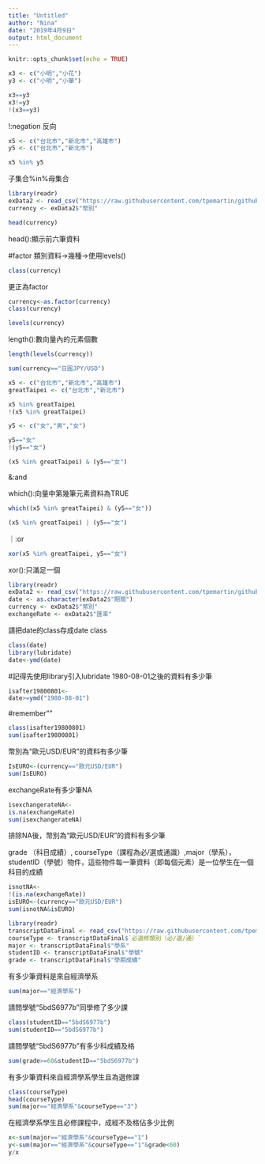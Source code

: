 ```yaml
---
title: "Untitled"
author: "Nina"
date: "2019年4月9日"
output: html_document
---
```


```r
knitr::opts_chunk$set(echo = TRUE)
```

```r
x3 <- c("小明","小花")
y3 <- c("小明","小華")
```
```r
x3==y3
x3!=y3
!(x3==y3)
```
!:negation 反向
```r
x5 <- c("台北市","新北市","高雄市")
y5 <- c("台北市","新北市")

x5 %in% y5
```
子集合%in%母集合
```r
library(readr)
exData2 <- read_csv("https://raw.githubusercontent.com/tpemartin/github-data/master/exData2.csv")
currency <- exData2$"幣別"
```

```r
head(currency)
```
head():顯示前六筆資料

#factor 類別資料->幾種->使用levels()
```r
class(currency)

```
更正為factor
```r
currency<-as.factor(currency)
class(currency)
```
```r
levels(currency)
```
length():數向量內的元素個數
```r
length(levels(currency))
```
```r
sum(currency=="日圓JPY/USD")
```
```r
x5 <- c("台北市","新北市","高雄市")
greatTaipei <- c("台北市","新北市")

x5 %in% greatTaipei
!(x5 %in% greatTaipei)
```
```r
y5 <- c("女","男","女")

y5=="女"
!(y5=="女")
```
```r
(x5 %in% greatTaipei) & (y5=="女")
```
&:and

which():向量中第幾筆元素資料為TRUE
```r
which((x5 %in% greatTaipei) & (y5=="女"))
```
```r
(x5 %in% greatTaipei) | (y5=="女")
```
｜:or
```r
xor(x5 %in% greatTaipei, y5=="女")
```
xor():只滿足一個
```r
library(readr)
exData2 <- read_csv("https://raw.githubusercontent.com/tpemartin/github-data/master/exData2.csv")
date <- as.character(exData2$"期間")
currency <- exData2$"幣別"
exchangeRate <- exData2$"匯率"
```
請把date的class存成date class
```r
class(date)
library(lubridate)
date<-ymd(date)
```
#記得先使用library引入lubridate
1980-08-01之後的資料有多少筆
```r
isafter19800801<-
date>=ymd("1980-08-01")
```
#remember""
```r
class(isafter19800801)
sum(isafter19800801)
```
幣別為“歐元USD/EUR”的資料有多少筆
```r
IsEURO<-(currency=="歐元USD/EUR")
sum(IsEURO)
```
exchangeRate有多少筆NA
```r
isexchangerateNA<-
is.na(exchangeRate)
sum(isexchangerateNA)
```
排除NA後，幣別為“歐元USD/EUR”的資料有多少筆

grade （科目成績）, courseType（課程為必/選或通識）,major（學系），studentID（學號）物件，這些物件每一筆資料（即每個元素）是一位學生在一個科目的成績
```r
isnotNA<-
!(is.na(exchangeRate))
isEURO<-(currency=="歐元USD/EUR")
sum(isnotNA&isEURO)
```
```r
library(readr)
transcriptDataFinal <- read_csv("https://raw.githubusercontent.com/tpemartin/github-data/master/transcriptDataFinal.csv")
courseType <- transcriptDataFinal$`必選修類別（必∕選∕通）`
major <- transcriptDataFinal$"學系"
studentID <- transcriptDataFinal$"學號"
grade <- transcriptDataFinal$"學期成績"
```
有多少筆資料是來自經濟學系
```r
sum(major=="經濟學系")
```
請問學號“5bdS6977b”同學修了多少課
```r
class(studentID=="5bdS6977b")
sum(studentID=="5bdS6977b")
```
請問學號“5bdS6977b”有多少科成績及格
```r
sum(grade>=60&studentID=="5bdS6977b")
```
有多少筆資料來自經濟學系學生且為選修課
```r
class(courseType)
head(courseType)
sum(major=="經濟學系"&courseType=="3")
```
在經濟學系學生且必修課程中，成經不及格佔多少比例
```r
x<-sum(major=="經濟學系"&courseType=="1")
y<-sum(major=="經濟學系"&courseType=="1"&grade<60)
y/x
```




































